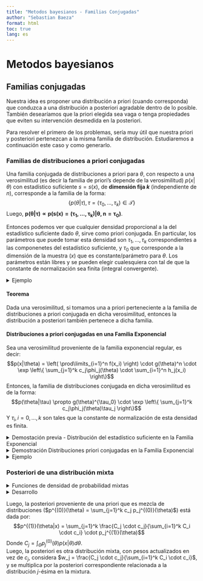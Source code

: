 ```yaml
---
title: "Metodos bayesianos - Familias Conjugadas"
author: "Sebastian Baeza"
format: html
toc: true
lang: es
---
```


# Metodos bayesianos

## Familias conjugadas

Nuestra idea es proponer una distribución a priori (cuando corresponda) que conduzca a una distribución a posteriori agradable dentro de lo posible. También desearíamos que la priori elegida sea vaga o tenga propiedades que eviten su intervención desmedida en la posteriori.

Para resolver el primero de los problemas, sería muy útil que nuestra priori y posteriori pertenezcan a la misma familia de distribución. Estudiaremos a continuación este caso y como generarlo.

### Familias de distribuciones a priori conjugadas

Una familia conjugada de distribuciones a priori para $\theta$, con respecto a una verosimilitud (es decir la familia de priori's depende de la verosimilitud) $p(x|\theta)$ con estadístico suficiente $s = s(x)$, de <b>dimensión fija $k$</b> (independiente de $n$), corresponde a la familia de la forma:
$$\{ p(\theta|\tau), \tau = (\tau_0, ..., \tau_k) \in \mathcal{T} \}$$
Luego, $\boldsymbol{p(\theta|\tau) \propto p(s(x) = (\tau_1, ..., \tau_k)|\theta, n = \tau_0)}$.

Entonces podemos ver que cualquier densidad proporcional a la del estadístico suficiente dado $\theta$, sirve como priori conjugada. En particular, los parámetros que puede tomar esta densidad son $\tau_1, ..., \tau_k$ correspondientes a las componenetes del estadístico suficiente, y $\tau_0$ que corresponde a la dimensión de la muestra ($x$) que es constante/parámetro para $\theta$. Los parámetros están libres y se pueden elegir cualesquiera con tal de que la constante de normalización sea finita (integral convergente).

<details>
<summary>Ejemplo</summary>
Determine la familia de distribuciones a priori conjugada para la verosimilitud Poisson.

Supongamos que tenemos una verosimilitud dada por $x_i|\theta \stackrel{iid}{\sim} P(\theta), i=1,...,n$. Se sabe que un estadístico suficiente para la poisson es $\sum_{i=1}^n x_i|\theta \sim P(n\theta)$ ($p(x|\theta) = \prod_{i=1}^n \theta^x_i \cdot e^{-\theta}/x_i! = \theta^{\sum x_i} \cdot e^{- n\theta} / \prod x_i!$, luego la función que depende de $x$ y $\theta$, puede expresarse como $h(\sum x, \theta)$, mientras que la función que solo depende de $x$ como $1/ \prod x_i!$). Se sigue que una priori conjugada es proporcional a:<br>
$\propto (n\theta)^{\sum x_i} \cdot e^{- n\theta}^/ (\sum x_i)!$<br>
$\propto (\tau_0\theta)^{\tau_1} \cdot e^{- \tau_0 \theta}$<br>
$\propto \theta^{\tau_1} \cdot e^{- \tau_0 \theta}$
Luego, este es el kernel de una Gamma (de parámetros $\tau_1$ y $\tau_0$), por lo tanto la familia de distribuciones a priori conjugada para una verosimilitud Poisson es la familia de las densidades Gamma.
</details>

#### Teorema

Dada una verosimilitud, si tomamos una a priori perteneciente a la familia de distribuciones a priori conjugada en dicha verosimilitud, entonces la distribución a posteriori también pertenece a dicha familia.

#### Distribuciones a priori conjugadas en una Familia Exponencial

Sea una verosimilitud proveniente de la familia exponencial regular, es decir:
$$p(x|\theta) = \left( \prod\limits_{i=1}^n f(x_i) \right) \cdot g(\theta)^n \cdot \exp \left\{ \sum_{j=1}^k c_j\phi_j(\theta) \cdot \sum_{i=1}^n h_j(x_i) \right\}$$
Entonces, la familia de distribuciones conjugada en dicha verosimilitud es de la forma:
$$p(\theta|\tau) \propto g(\theta)^{\tau_0} \cdot \exp \left\{ \sum_{j=1}^k c_j\phi_j(\theta)\tau_j \right\}$$
Y $\tau_i, i=0,...,k$ son tales que la constante de normalización de esta densidad es finita.

<details>
<summary>Demostación previa - Distribución del estadístico suficiente en la Familia Exponencial</summary>
Notemos que, para una verosimilitud dada como la anterior, se puede obtener un estadístico suficiente $t(x) = (\sum_{i=1}^n h_1(x_i), ..., \sum_{i=1}^n h_k(x_i))$, por propiedades de la familia exponencial (revisar demostraciones anteriores, es directo por teorema de factorización de Neyman). Luego, si queremos conocer la densidad de este estadístico, basta con integrar bajo la región $\{ x: t(x) = t \}$ (donde $t$ es un vector de dimensión adecuada $k$), es decir:
$$p(t|\theta) = \int\limits_{\{ x: t(x) = t \}} p(x|\theta) dx$$
Donde $p(x|\theta) = \left( \prod\limits_{i=1}^n f(x_i) \right) \cdot g(\theta)^n \cdot \exp \left\{ \phi(\theta)^T t(x) \right\}$, con $\phi(\theta) = (c_1 \phi_1(\theta), ..., c_k \phi_k(\theta))$. Sin embargo, como se integra bajo la región $\{ x: t(x) = t \}$, podemos reemplazar $t(x)$ por la constante $t$. Entonces se sigue que:
$$p(t|\theta) = g(\theta)^n \cdot \exp \left\{ \phi(\theta)^T t(x) \right\} \cdot \int\limits_{\{ x: t(x) = t \}} \prod\limits_{i=1}^n f(x_i) dx$$
Luego, podemos considerar que la integral es una función $h(t)$, ya que solo depende de la región que integremos dada por $t$:
$$ = p(t|\theta) = g(\theta)^n \cdot \exp \left\{ \phi(\theta)^T \vec{t} \right\} \cdot h(\vec{t})$$
Ahora es evidente que esta densidad y por tanto el estadístico suficiente, pertenece a la familia exponencial.
</details>
<details>
<summary>Demostración Distribuciones priori conjugadas en la Familia Exponencial</summary>
Dada la verosimilitud anterior, es claro que un estadístico suficiente para esta es $t(x) = (\sum_{i=1}^n h_1(x_i), ..., \sum_{i=1}^n h_k(x_i))$ (se puede verificar de varias formas). Luego, se puede ver su densidad en la demostración previa, por lo tanto la familia de prioris conjugadas está dada por las densidades tales que: <br>
$p(\theta|x) \propto p(t|\theta)$<br> 
$\propto g(\theta)^n \cdot \exp \left\{ \phi(\theta)^T \vec{t} \right\} \cdot h(\vec{t})$<br>
$\propto g(\theta)^n \cdot \exp \left\{ \phi(\theta)^T \vec{t} \right\}$<br>
$\propto g(\theta)^n \cdot \exp \left\{ \sum_{j=1}^k c_j\phi_j(\theta) \sum_{i=1}^n h_j(x_i) \right\}$<br>
$\propto g(\theta)^{\tau_0} \cdot \exp \left\{ \sum_{j=1}^k c_j\phi_j(\theta)\tau_j \right\}$
</details>

<details>
<summary>Ejemplo</summary>
Utilice el teorema anterior para determinar la familia de distribuciones a priori conjugada para la verosimilitud Normal de varianza conocida.

La densidad normal es $f(x; \sigma^2|\theta) = \frac{1}{\sqrt{2\pi\sigma^2}} \cdot \exp \left\{ -\frac{1}{2\sigma^2} (x - \theta)^2 \right\} = \frac{1}{\sqrt{2\pi\sigma^2}} \cdot \exp \left\{ -\frac{1}{2\sigma^2} (x^2 -2x\theta + \theta^2) \right\}$. Luego, podemos separar la densidad en las expresiones de la familia exponencial $f(x; \sigma^2) = \frac{1}{\sqrt{2\pi\sigma^2}} \cdot \exp \{ -\frac{x^2}{2\sigma^2} \}$, $g(\theta) = \exp \{ -\frac{\theta^2}{2\sigma^2} \}$ y $h_j(x; \sigma^2) = \frac{x}{\sigma^2}, \phi_j(\theta) = \theta$.<br>
Entonces, la familia de distribuciones a priori está dada por:<br>
$p(\theta|x) \propto \exp \{ -\frac{n\theta^2}{2\sigma^2} \} \cdot \exp \{ \theta \cdot \tau_1 \}$<br>
$\propto \exp \{ -\frac{\tau_0\theta^2}{2\sigma^2} + \theta \cdot \tau_1 \}$<br>
Este es el kernel de una normal, luego ni siquiera hace identificar específicamente los parámetros, pero se puede apreciar que ninguno está fijo ($\tau_0$ implicado en la varianza, que por tanto no es fija y $\tau_1$ influyendo en la media), es decir que la media y varianza se pueden escoger a elección.
</details>

### Posteriori de una distribución mixta

<details>
<summary>Funciones de densidad de probabilidad mixtas</summary>
Sean $p_1(x), ..., p_k(x)$ funciones de densidad, sean $c_1, ..., c_k$ constantes positivas que suman 1. Entonces $p(x) = \sum_{j=1}^k c_j \cdot p_j(x)$ es una fdp. Decimos que es una distribución mixta (mixture distribution), en particular, cuando $j < \infty$, tratamos con distribuciones mixtas finitas, que es lo que se tratará en general al referirnos a estas distribuciones.
</details>

<details>
<summary>Desarrollo</summary>
Sea una priori con distribución mixta, entonces la posteriori es tal que: $p^{(1)}(\theta|x) = \frac{\sum_{j=1}^k c_j p_j^{(0)}(\theta) \cdot p(x|\theta)}{C}$. Esto es por Bayes, donde $C = \int_{\Theta} \sum_{j=1}^k c_j p_j^{(0)}(\theta) \cdot p(x|\theta) d\theta = \sum_{j=1}^k c_j \int_{\Theta} p_j^{(0)}(\theta)p(x|\theta)d\theta = \sum_{j=1}^k c_j C_j$. 

Por otra parte, nos interesa conocer cual sería la posteriori si elegimos como priori una sola de las distribuciones que conforma la mezcla, o sea $p_j^{(1)}(\theta|x) = \frac{p_j^{(0)}(\theta)p(x|\theta)}{C_j}$, donde $C_j = \int_{\Theta} p_j^{(0)}(\theta)p(x|\theta) d\theta$.

Por lo tanto, retomando la expresión de la distribución a posteriori: $p^{(1)}(\theta|x) = \frac{\sum_{j=1}^k c_j p_j^{(0)}(\theta) \cdot p(x|\theta)}{C} = \frac{\sum_{j=1}^k C_j \cdot c_j p_j^{(0)}(\theta) \cdot p(x|\theta)/C_j}{C}$ 
</details>

Luego, la posteriori proveniente de una priori que es mezcla de distribuciones ($p^{(0)}(\theta) = \sum_{j=1}^k c_j p_j^{(0)}(\theta)$) está dada por:
$$p^{(1)}(\theta|x) = \sum_{j=1}^k \frac{C_j \cdot c_j}{\sum_{i=1}^k C_i \cdot c_i} \cdot p_j^{(1)}(\theta)$$
Donde $C_j = \int_{\Theta} p_j^{(0)}(\theta)p(x|\theta) d\theta$.<br>
Luego, la posteriori es otra distribución mixta, con pesos actualizados en vez de $c_j$, considera $w_j = \frac{C_j \cdot c_j}{\sum_{i=1}^k C_i \cdot c_i}$, y se multiplica por la posteriori correspondiente relacionada a la distribución $j$-ésima en la mixtura.